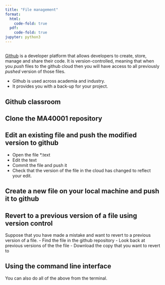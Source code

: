 ```yaml
---
title: "File management"
format:
  html:
    code-fold: true
  pdf:
    code-fold: true    
jupyter: python3
---
```




## 

[Github](https://github.com) is a developer platform that allows developers to create, store, manage and share their code. It is version-controlled, meaning that when you *push* files to the github cloud then you will have access to all previously *pushed* version of those files. 

* Github is used across academia and industry.
* It provides you with a back-up for your project.

## Github classroom 

## Clone the MA40001 repository

## Edit an existing file  and push the modified version to github

* Open the file *.text
* Edit the text
* Commit the file and push it
* Check that the version of the file in the cloud has changed to reflect your edit.

## Create a new file on your local machine and push it to github

## Revert to a previous version of a file using version control

Suppose that you have made a mistake and want to revert to a previous version of a file. 
- Find the file in the github repository
- Look back at previous versions of the the file
- Download the copy that you want to revert to



## Using the command line interface

You can also do all of the above from the terminal.




